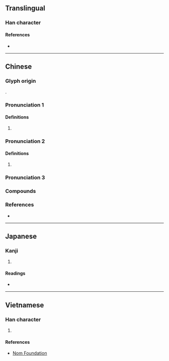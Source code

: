 {{character info/new}}
==Translingual==

===Han character===
{{Han char|rn=30|rad=口|as=11|sn=14|four=60027|canj=RYCB|ids=⿰口啇}}

====References====
* {{Han ref|kx=0204.370|dkj=04164|hdz=10678.130|uh=5600|ud=22016|bh=B9BF|bd=47551}}

----

==Chinese==
<!--
|c=dik6,dik1
|mn=tih
-->{{attention|zh}}

===Glyph origin===
{{Han compound|口|啇|ls=psc|c1=s|c2=p|t1=mouth|no_och2=1}}.

===Pronunciation 1===
{{zh-forms}}

{{zh-pron
|m=dī
|cat=n
}}

====Definitions====
{{zh-hanzi}}

# {{n-g|An onomatopoeia.}}

===Pronunciation 2===
{{zh-forms|alt=唙}}

{{zh-pron
|m=dí
}}

====Definitions====
{{zh-hanzi}}

# {{zh-used in|嘀咕}}

===Pronunciation 3===
{{zh-see|謫|hduo}}

===Compounds===
{{zh-der|嘀咕|嘀裡嘟嚕|嘀嘀咕咕}}

===References===
* {{R:yue:mfccd}}

----

==Japanese==

===Kanji===
{{ja-kanji|grade=|rs=口11}}

# {{defn|lang=ja|sort=口11}}

====Readings====
* {{ja-readings|on=[[さく]] (saku), [[しゃく]] (shaku)|kun=}}

----

==Vietnamese==

===Han character===
{{vi-hantu|[[đích]]|rs=口11}}

# {{defn|lang=vi|sort=口11}}

====References====
* [http://nomfoundation.org/common/nom_details.php?codepoint=5600 Nom Foundation]